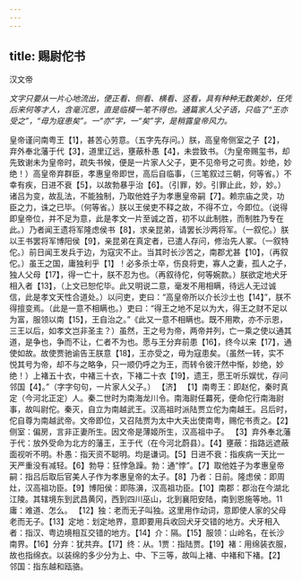 ```yaml
---
---
---
```

title: 赐尉佗书
---



汉文帝

*文字只要从一片心地流出，便正看、侧看、横看、竖看，具有种种无数美妙，任凭后来何等才人，含毫沉思，直是临模一笔不得也。通篇家人父子语，只临了“王亦受之”，“毋为寇患矣”。一“亦”字，一“矣”字，是稍露皇帝风力。*

皇帝谨问南粤王【1】，甚苦心劳意。（五字先存问。）朕，高皇帝侧室之子【2】，弃外奉北藩于代【3】，道里辽远，壅蔽朴愚【4】，未尝致书。（为皇帝赐玺书，却先致谢未为皇帝时，疏失书候，便是一片家人父子，更不见帝号之可贵。妙绝，妙绝！）高皇帝弃群臣，孝惠皇帝即世，高后自临事，（三笔叙过三朝，何等省。）不幸有疾，日进不衰【5】，以故勃暴乎治【6】。（引罪，妙。引罪止此，妙，妙。）诸吕为变，故乱法，不能独制，乃取他姓子为孝惠皇帝嗣【7】。赖宗庙之灵，功臣之力，诛之已毕。（何等省。）朕以王侯吏不释之故，不得不立，今即位。（说得即皇帝位，并不足为意，此是孝文一片至诚之首，初不以此制胜，而制胜乃专在此。）乃者闻王遗将军隆虑侯书【8】，求亲昆弟，请罢长沙两将军。（一叙佗。）朕以王书罢将军博阳侯【9】，亲昆弟在真定者，已遣人存问，修治先人冢。（一叙特佗。）前日闻王发兵于边，为寇灾不止。当其时长沙苦之，南郡尤甚【10】，（再叙佗。）虽王之国，庸独利乎【1】！必多杀士卒，伤良将吏，寡人之妻，孤人之子，独人父母【17】，得一亡十，朕不忍为也。（再叙待佗，何等婉款。）朕欲定地犬牙相入者【13】，（上文已恕佗毕。此又明说二意，毫发不用相瞒，待远人无过诚信，此是孝文天性合道处。）以问吏，吏曰：“高皇帝所以介长沙土也【14】”，朕不得擅变焉。（此是一意不相瞒也。）吏曰：“得王之地不足以为大，得王之财不足以为富，服领以南【15】，王自治之。”《此又一意不相瞒也。既不用欺，亦不示恩，三王以后，如孝文岂非圣主？）虽然，王之号为帝，两帝并列，亡一乘之使以通其道，是争也，争而不让，仁者不为也。愿与王分弃前患【16】，终今以来【17】，通使如故。故使贾驰谕告王朕意【18】，王亦受之，毋为寇患矣。（虽然一转，实不悦其号为帝，却不与之略争，只一顺仍呼之为王，而转令彼汗然中惭，妙绝，妙绝！）上褚五十衣，中褚三十衣，下褚二十衣【19】，遗王，愿王听乐娱忧，存问邻国【4】。”（字字句句，一片家人父子。）
【济】
【1】南粤王：即赵佗，秦时真定（今河北正定）人。秦二世时为南海龙川令。南海尉任羃死，便命佗行南海尉事，故叫尉佗。秦灭，自立为南越武王。汉高祖时派陆贾立佗为南越王。吕后时，佗自尊为南越武帝。文帝即位，又召陆贾为太中大夫出使南粤，赐佗书责之。【2】侧室：偏房，言非正妻所生。因文帝是薄姬所生，汉高祖中子。
【3】弃外奉北藩于代：放外受命为北方的藩王，王于代（在今河北蔚县）。【4】壅蔽：指路远遮蔽面视听不明。朴愚：指天资不聪明。均是谦词。【5】日进不衰：指疾病一天比一天严重没有减轻。【6】勃导：狂悖急躁。勃：通“悖”。【7】取他姓子为孝惠皇帝嗣：指吕后取后官美人子作为孝惠皇帝的太子。【8】乃者：日前。隆虑侯：即周灶，汉高祖功臣。【9】博阳侯：即陈濞，汉高祖功臣。【10】南郡：郡治在今湖北江陵。其辖境东到武昌黄冈，西到四川巫山，北到襄阳安陆，南到恩施等地。11庸：难道、怎么。
【12】独：老而无子叫独。这里用作动词，意即使人家的父母老而无子。【13】定地：划定地界，意即要用兵收回犬牙交错的地方。犬牙相入者：指汉、粤边境相互交错的地方。【14】介：隔。【15】服领：山岭名，在长沙南界。【16】分弃：犹共弃。【17】终：从。1贾：指陆贾。【19】褚：用绵装衣服，故也指绵衣。以装绵的多少分为上、中、下三等，故叫上褚、中褚和下褚。【2】邻国：指东越和瓯骆。